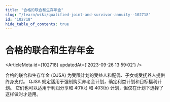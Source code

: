 ```yaml
---
title: "合格的联合和生存年金"
slug: "/learn/wiki/qualified-joint-and-survivor-annuity--102718"
id: "102718"
hide_table_of_contents: true
---
```



# 合格的联合和生存年金

<ArticleMeta id={102718} updatedAt={'2023-09-26 13:59:02'} />
<div className='border-solid border-b border-t-0 my-4 border-[var(--ifm-color-gray-300)]' />

合格的联合和生存年金 (QJSA) 为受限计划的受益人和配偶、子女或受抚养人提供终身支付。 QJSA 规定适用于强制购买养老金计划，确定利益计划和目标福利计划。 它们也可以适用于利润分享和 401(k) 和 403(b) 计划，但仅在计划下选择了这样做时才适用。
